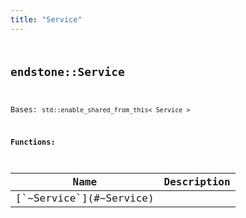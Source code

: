 ```yaml
---
title: "Service"
---
```


## <code className="doc-symbol doc-symbol-class"/> endstone::Service

Bases: `std::enable_shared_from_this< Service >`
















**Functions:**

<table>
<thead>
   <tr>
      <th>Name</th>
      <th>Description</th>
   </tr>
</thead>
<tbody>
<tr key="classendstone_1_1_service_1a32cb65d2703ed291136757f43ae5713f">
    <td>[`~Service`](#~Service)</td>
    <td></td>
</tr>
</tbody>
</table>
